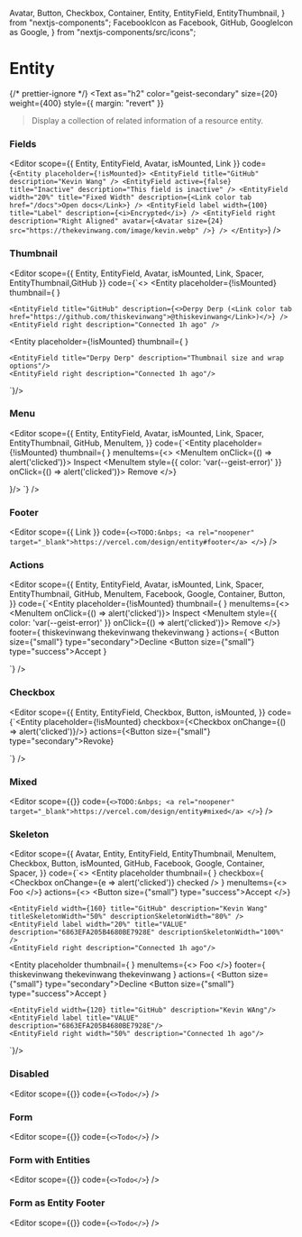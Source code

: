   Avatar,
  Button,
  Checkbox,
  Container,
  Entity,
  EntityField,
  EntityThumbnail,
} from "nextjs-components";
  FacebookIcon as Facebook,
  GitHub,
  GoogleIcon as Google,
} from "nextjs-components/src/icons";


# Entity

{/* prettier-ignore */}
<Text
  as="h2"
  color="geist-secondary"
  size={20}
  weight={400}
  style={{ margin: "revert" }}
>Display a collection of related information of a resource entity.</Text>

<Spacer y={2} />

### Fields

<Editor
  scope={{ Entity, EntityField, Avatar, isMounted, Link }}
  code={`<Entity placeholder={!isMounted}>
  <EntityField title="GitHub" description="Kevin Wang" />
  <EntityField active={false} title="Inactive" description="This field is inactive" />
  <EntityField width="20%" title="Fixed Width" description={<Link color tab href="/docs">Open docs</Link>} />
  <EntityField label width={100} title="Label" description={<i>Encrypted</i>} />
  <EntityField right description="Right Aligned" avatar={<Avatar size={24} src="https://thekevinwang.com/image/kevin.webp" />} />
</Entity>`}
/>

<Spacer y={2} />

### Thumbnail

<Editor
  scope={{ Entity, EntityField, Avatar, isMounted, Link, Spacer, EntityThumbnail,GitHub }}
  code={`<>
  <Entity
    placeholder={!isMounted}
    thumbnail={
      <EntityThumbnail size={24}>
        <GitHub width={24} height={24} />
      </EntityThumbnail>
    }
   >
    <EntityField title="GitHub" description={<>Derpy Derp (<Link color tab href="https://github.com/thiskevinwang">@thiskevinwang</Link>)</>} />
    <EntityField right description="Connected 1h ago" />
  </Entity>

<Spacer />

  <Entity
    placeholder={!isMounted}
    thumbnail={
      <EntityThumbnail wrap size={36}>
        <Avatar size={36} src="https://thekevinwang.com/image/kevin.webp" />
      </EntityThumbnail>
    }
  >
    <EntityField title="Derpy Derp" description="Thumbnail size and wrap options"/>
    <EntityField right description="Connected 1h ago"/>
  </Entity>
</>`}/>

<Spacer y={2} />

### Menu

<Editor
  scope={{
    Entity,
    EntityField,
    Avatar,
    isMounted,
    Link,
    Spacer,
    EntityThumbnail,
    GitHub,
    MenuItem,
  }}
  code={`<Entity
  placeholder={!isMounted}
  thumbnail={
    <EntityThumbnail size={24}>
      <GitHub width={24} height={24} />
    </EntityThumbnail>
  }
  menuItems={<>
    <MenuItem onClick={() => alert('clicked')}>
      Inspect
    </MenuItem>
    <MenuItem style={{ color: 'var(--geist-error)' }} onClick={() => alert('clicked')}>
      Remove
    </MenuItem>
  </>}
>
  <EntityField title="PUBLIC_KEY" description="Production"/>
  <EntityField label title="VALUE" description="6863EFA205B4680BE7928E"/>
  <EntityField right width={200} description="Added 1h ago" avatar={<Avatar size={24} src="https://thekevinwang.com/image/kevin.webp" />}/>
</Entity>`}
/>

<Spacer y={2} />

### Footer

<Editor
  scope={{ Link }}
  code={`<>TODO:&nbps;
  <a rel="noopener" target="_blank">https://vercel.com/design/entity#footer</a>
</>`}
/>

<Spacer y={2} />

### Actions

<Editor
  scope={{
    Entity,
    EntityField,
    Avatar,
    isMounted,
    Link,
    Spacer,
    EntityThumbnail,
    GitHub,
    MenuItem,
    Facebook,
    Google,
    Container,
    Button,
  }}
  code={`<Entity
  placeholder={!isMounted}
  thumbnail={
    <EntityThumbnail wrap size={32}>
      <Avatar size={32} src="https://thekevinwang.com/image/kevin.webp" />
    </EntityThumbnail>
  }
  menuItems={<>
    <MenuItem onClick={() => alert('clicked')}>
      Inspect
    </MenuItem>
    <MenuItem style={{ color: 'var(--geist-error)' }} onClick={() => alert('clicked')}>
      Remove
    </MenuItem>
  </>}
  footer={<Container row vcenter>
    <GitHub size={14} /><Spacer x={.4}/>thiskevinwang
    <Spacer x={.8}/>
    <Facebook size={14} /><Spacer x={.4}/>thekevinwang
    <Spacer x={.8}/>
    <Google size={14} /><Spacer x={.4}/>thekevinwang
  </Container>}
  actions={<Container row gap={.5}>
    <Container>
      <Button size={"small"} type="secondary">Decline</Button>
    </Container>
    <Container>
      <Button size={"small"} type="success">Accept</Button>
    </Container>
  </Container>}
>
  <EntityField title="Kevin Wang" description="derp"/>
</Entity>`}
/>

<Spacer y={2} />

### Checkbox

<Editor
  scope={{
    Entity,
    EntityField,
    Checkbox,
    Button,
    isMounted,
  }}
  code={`<Entity
  placeholder={!isMounted}
  checkbox={<Checkbox onChange={() => alert('clicked')}/>}
  actions={<Button size={"small"} type="secondary">Revoke</Button>}
>
  <EntityField title="Derpy CLI on localhost" description="Last used just now"/>
</Entity>`}
/>

<Spacer y={2} />

### Mixed

<Editor
  scope={{}}
  code={`<>TODO:&nbps;
    <a rel="noopener" target="_blank">https://vercel.com/design/entity#mixed</a>
  </>`}
/>

<Spacer y={2} />

### Skeleton

<Editor
  scope={{
    Avatar,
    Entity,
    EntityField,
    EntityThumbnail,
    MenuItem,
    Checkbox,
    Button,
    isMounted,
    GitHub,
    Facebook,
    Google,
    Container,
    Spacer,
  }}
  code={`<>
  <Entity
    placeholder
    thumbnail={
      <EntityThumbnail wrap size={32}>
        <Avatar size={32} src="https://thekevinwang.com/image/kevin.webp" />
      </EntityThumbnail>
    }
    checkbox={
      <Checkbox
        onChange={e => alert('clicked')}
        checked
      />
    }
    menuItems={<>
      <MenuItem>
        Foo
      </MenuItem>
    </>}
    actions={<>
      <Button size={"small"} type="success">Accept</Button>
    </>}
  >
    <EntityField width={160} title="GitHub" description="Kevin Wang" titleSkeletonWidth="50%" descriptionSkeletonWidth="80%" />
    <EntityField label width="20%" title="VALUE" description="6863EFA205B4680BE7928E" descriptionSkeletonWidth="100%" />
    <EntityField right description="Connected 1h ago"/>
  </Entity>

  <Entity
    placeholder
    thumbnail={
      <EntityThumbnail wrap size={32}>
        <Avatar size={32} src="https://thekevinwang.com/image/kevin.webp" />
      </EntityThumbnail>
    }
    menuItems={<>
      <MenuItem>
        Foo
      </MenuItem>
    </>}
    footer={<Container row vcenter>
      <GitHub size={14} /><Spacer x={.4}/>thiskevinwang
      <Spacer x={.8}/>
      <Facebook size={14} /><Spacer x={.4}/>thekevinwang
      <Spacer x={.8}/>
      <Google size={14} /><Spacer x={.4}/>thekevinwang
    </Container>}
    actions={<Container row gap={.5}>
      <Container>
        <Button size={"small"} type="secondary">Decline</Button>
      </Container>
      <Container>
        <Button size={"small"} type="success">Accept</Button>
      </Container>
    </Container>}
  >
    <EntityField width={120} title="GitHub" description="Kevin WAng"/>
    <EntityField label title="VALUE" description="6863EFA205B4680BE7928E"/>
    <EntityField right width="50%" description="Connected 1h ago"/>
  </Entity>
</>`}/>

<Spacer y={2} />

### Disabled

<Editor scope={{}} code={`<>Todo</>`} />

<Spacer y={2} />

### Form

<Editor scope={{}} code={`<>Todo</>`} />

<Spacer y={2} />

### Form with Entities

<Editor scope={{}} code={`<>Todo</>`} />

<Spacer y={2} />

### Form as Entity Footer

<Editor scope={{}} code={`<>Todo</>`} />

<Spacer y={5} />
